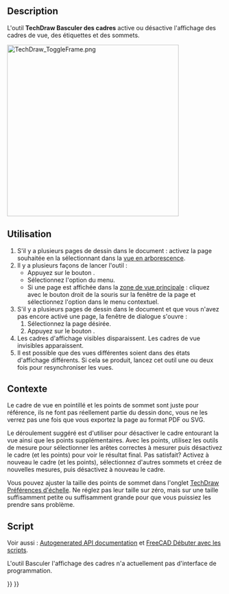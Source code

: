<languages/>

{{Docnav/fr
|[[TechDraw_ShareView/fr|Copier une vue]]
|[[TechDraw_LengthDimension/fr|Cote de longueur]]
|[[TechDraw_ProjectShape/fr|Projection de forme]]
|IconL=TechDraw_ShareView.svg
|IconR=TechDraw_ProjectShape.svg
|IconC=Workbench_TechDraw.svg
}}

{{GuiCommand/fr
|Name=TechDraw ToggleFrame
|Name/fr=TechDraw Bascule des cadres
|MenuLocation=TechDraw → Vues de Techdraw → Activer ou désactiver les cadres de vues
|Workbenches=[[TechDraw_Workbench/fr|TechDraw]]
|SeeAlso=[[TechDraw_View/fr|TechDraw Vue]]
}}

==Description==

L'outil '''TechDraw Basculer des cadres''' active ou désactive l'affichage des cadres de vue, des étiquettes et des sommets.

[[Image:TechDraw_ToggleFrame.png|400px]]
{{Caption|Vue de la projection solide avec les cadres activés et désactivés}}

<span id="Usage"></span>
==Utilisation==

# S'il y a plusieurs pages de dessin dans le document : activez la page souhaitée en la sélectionnant dans la [[Tree_view/fr|vue en arborescence]].
# Il y a plusieurs façons de lancer l'outil :
#* Appuyez sur le bouton {{Button|[[Image:TechDraw_ToggleFrame.svg|16px]] [[TechDraw_ToggleFrame/fr|Activer ou désactiver les cadres de vues]]}}.
#* Sélectionnez l'option {{MenuCommand|TechDraw → Vues de Techdraw → [[Image:TechDraw_ToggleFrame.svg|16px]] Activer ou désactiver les cadres de vues}} du menu.
#* Si une page est affichée dans la [[Main_view_area/fr|zone de vue principale]] : cliquez avec le bouton droit de la souris sur la fenêtre de la page et sélectionnez l'option {{MenuCommand|Activer/désactiver les cadres}} dans le menu contextuel.
# S'il y a plusieurs pages de dessin dans le document et que vous n'avez pas encore activé une page, la fenêtre de dialogue {{MenuCommand|Sélecteur de pages}} s'ouvre :
## Sélectionnez la page désirée.
## Appuyez sur le bouton {{Button|OK}}.
# Les cadres d'affichage visibles disparaissent. Les cadres de vue invisibles apparaissent.
# Il est possible que des vues différentes soient dans des états d'affichage différents. Si cela se produit, lancez cet outil une ou deux fois pour resynchroniser les vues.

<span id="Background"></span>
==Contexte==


Le cadre de vue en pointillé et les points de sommet sont juste pour référence, ils ne font pas réellement partie du dessin donc, vous ne les verrez pas une fois que vous exportez la page au format PDF ou SVG.

Le déroulement suggéré est d'utiliser {{Button|[[Image:TechDraw_ToggleFrame.svg|16px]] [[TechDraw_ToggleFrame/fr|Activer ou désactiver les cadres de vues]]}} pour désactiver le cadre entourant la vue ainsi que les points supplémentaires. Avec les points, utilisez les outils de mesure pour sélectionner les arêtes correctes à mesurer puis désactivez le cadre (et les points) pour voir le résultat final. Pas satisfait? Activez à nouveau le cadre (et les points), sélectionnez d'autres sommets et créez de nouvelles mesures, puis désactivez à nouveau le cadre.

Vous pouvez ajuster la taille des points de sommet dans l'onglet [[TechDraw_Preferences/fr#.C3.89chelle|TechDraw Préférences d'échelle]]. Ne réglez pas leur taille sur zéro, mais sur une taille suffisamment petite ou suffisamment grande pour que vous puissiez les prendre sans problème.

<span id="Scripting"></span>
==Script==

Voir aussi : [https://freecad.github.io/SourceDoc/ Autogenerated API documentation] et [[FreeCAD_Scripting_Basics/fr|FreeCAD Débuter avec les scripts]].

L'outil Basculer l'affichage des cadres n'a actuellement pas d'interface de programmation.


{{Docnav/fr
|[[TechDraw_ShareView/fr|Copier une vue]]
|[[TechDraw_LengthDimension/fr|Cote de longueur]]
|[[TechDraw_ProjectShape/fr|Projection de forme]]
|IconL=TechDraw_ShareView.svg
|IconR=TechDraw_ProjectShape.svg
|IconC=Workbench_TechDraw.svg
}}

{{TechDraw_Tools_navi{{#translation:}}}}
{{Userdocnavi{{#translation:}}}}